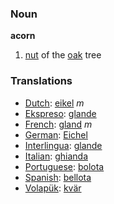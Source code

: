 === Noun === 

'''acorn'''

# [[nut]] of the [[oak]] tree

=== Translations ===
*[[Dutch]]: [[eikel]] ''m''
*[[Ekspreso]]: [[glande]]
*[[French]]: [[gland]] ''m''
*[[German]]: [[Eichel]] 
*[[Interlingua]]: [[glande]] 
*[[Italian]]: [[ghianda]] 
*[[Portuguese]]: [[bolota]] 
*[[Spanish]]: [[bellota]] 
*[[Volapük]]: [[kvär]]